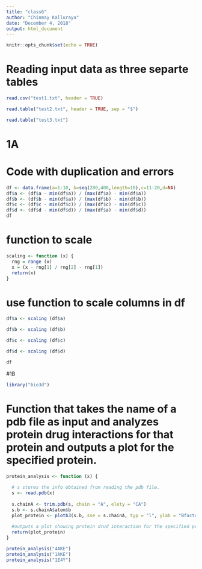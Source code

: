 ```yaml
---
title: "class6"
author: "Chinmay Kalluraya"
date: "December 4, 2018"
output: html_document
---
```


```r
knitr::opts_chunk$set(echo = TRUE)
```

# Reading input data as three separte tables
```r
read.csv("test1.txt", header = TRUE)

read.table("test2.txt", header = TRUE, sep = "$")

read.table("test3.txt")
```

# 1A

# Code with duplication and errors
```r
df <- data.frame(a=1:10, b=seq(200,400,length=10),c=11:20,d=NA)
df$a <- (df$a - min(df$a)) / (max(df$a) - min(df$a))
df$b <- (df$b - min(df$a)) / (max(df$b) - min(df$b))
df$c <- (df$c - min(df$c)) / (max(df$c) - min(df$c))
df$d <- (df$d - min(df$d)) / (max(df$a) - min(df$d)) 
df
```

# function to scale

```r
scaling <- function (x) {
  rng = range (x)
  x = (x - rng[1] / rng[2] - rng[1])
  return(x)
}
```

# use function to scale columns in df 
```r
df$a <- scaling (df$a)

df$b <- scaling (df$b)

df$c <- scaling (df$c)

df$d <- scaling (df$d)

df
```


#1B
```r
library("bio3d")
```

# Function that takes the name of a pdb file as input and analyzes protein drug interactions for that protein and outputs a plot for the specified protein.
```r
protein_analysis <- function (x) {
  
  # s stores the info obtained from reading the pdb file.
  s <- read.pdb(x)
  
  s.chainA <- trim.pdb(s, chain = "A", elety = "CA")
  s.b <- s.chainA$atom$b
  plot_protein <- plotb3(s.b, sse = s.chainA, typ = "l", ylab = "Bfactor", main = x)
  
  #outputs a plot showing protein drud interaction for the specified protein
  return(plot_protein)
}

protein_analysis("4AKE")
protein_analysis("1AKE")
protein_analysis("1E4Y")
```



 